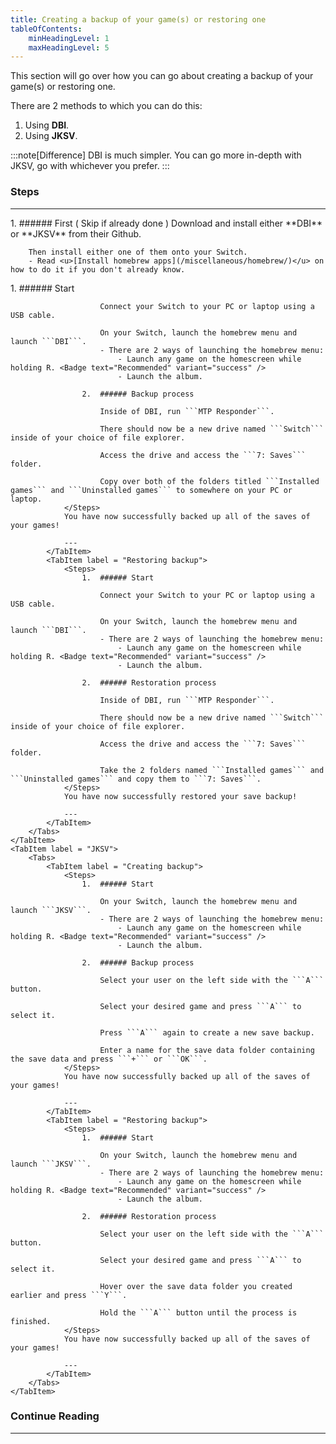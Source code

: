 ```yaml
---
title: Creating a backup of your game(s) or restoring one
tableOfContents:
    minHeadingLevel: 1
    maxHeadingLevel: 5
---
```



This section will go over how you can go about creating a backup of your game(s) or restoring one.

There are 2 methods to which you can do this:

1. Using **DBI**.
2. Using **JKSV**.

:::note[Difference]
DBI is much simpler. You can go more in-depth with JKSV, go with whichever you prefer.
:::

### Steps

---

<Steps>
    1.  ###### First ( Skip if already done )
        Download and install either **DBI** or **JKSV** from their Github.

        Then install either one of them onto your Switch.
        - Read <u>[Install homebrew apps](/miscellaneous/homebrew/)</u> on how to do it if you don't already know.
</Steps>

<Tabs>
    <TabItem label = "DBI">
        <Tabs>
            <TabItem label = "Creating backup">
                <Steps>
                    1.  ###### Start

                        Connect your Switch to your PC or laptop using a USB cable.

                        On your Switch, launch the homebrew menu and launch ```DBI```.
                        - There are 2 ways of launching the homebrew menu:
                            - Launch any game on the homescreen while holding R. <Badge text="Recommended" variant="success" />
                            - Launch the album.

                    2.  ###### Backup process

                        Inside of DBI, run ```MTP Responder```.

                        There should now be a new drive named ```Switch``` inside of your choice of file explorer.

                        Access the drive and access the ```7: Saves``` folder.

                        Copy over both of the folders titled ```Installed games``` and ```Uninstalled games``` to somewhere on your PC or laptop.
                </Steps>
                You have now successfully backed up all of the saves of your games!

                ---
            </TabItem>
            <TabItem label = "Restoring backup">
                <Steps>
                    1.  ###### Start

                        Connect your Switch to your PC or laptop using a USB cable.

                        On your Switch, launch the homebrew menu and launch ```DBI```.
                        - There are 2 ways of launching the homebrew menu:
                            - Launch any game on the homescreen while holding R. <Badge text="Recommended" variant="success" />
                            - Launch the album.

                    2.  ###### Restoration process

                        Inside of DBI, run ```MTP Responder```.

                        There should now be a new drive named ```Switch``` inside of your choice of file explorer.

                        Access the drive and access the ```7: Saves``` folder.

                        Take the 2 folders named ```Installed games``` and ```Uninstalled games``` and copy them to ```7: Saves```.
                </Steps>
                You have now successfully restored your save backup!

                ---
            </TabItem>
        </Tabs>
    </TabItem>
    <TabItem label = "JKSV">
        <Tabs>
            <TabItem label = "Creating backup">
                <Steps>
                    1.  ###### Start

                        On your Switch, launch the homebrew menu and launch ```JKSV```.
                        - There are 2 ways of launching the homebrew menu:
                            - Launch any game on the homescreen while holding R. <Badge text="Recommended" variant="success" />
                            - Launch the album.

                    2.  ###### Backup process

                        Select your user on the left side with the ```A``` button.

                        Select your desired game and press ```A``` to select it.

                        Press ```A``` again to create a new save backup.

                        Enter a name for the save data folder containing the save data and press ```+``` or ```OK```.
                </Steps>
                You have now successfully backed up all of the saves of your games!

                ---
            </TabItem>
            <TabItem label = "Restoring backup">
                <Steps>
                    1.  ###### Start

                        On your Switch, launch the homebrew menu and launch ```JKSV```.
                        - There are 2 ways of launching the homebrew menu:
                            - Launch any game on the homescreen while holding R. <Badge text="Recommended" variant="success" />
                            - Launch the album.

                    2.  ###### Restoration process

                        Select your user on the left side with the ```A``` button.

                        Select your desired game and press ```A``` to select it.

                        Hover over the save data folder you created earlier and press ```Y```.

                        Hold the ```A``` button until the process is finished.
                </Steps>
                You have now successfully backed up all of the saves of your games!

                ---
            </TabItem>
        </Tabs>
    </TabItem>
</Tabs>

### Continue Reading

---